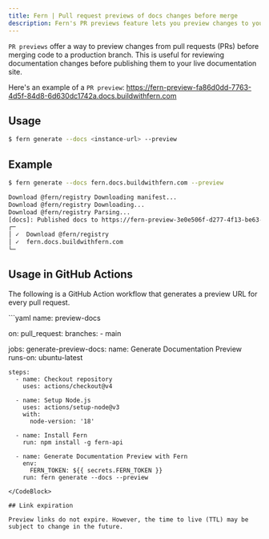 ```yaml
---
title: Fern | Pull request previews of docs changes before merge
description: Fern's PR previews feature lets you preview changes to your docs from pull requests before merging to the live docs site. Use manually or in GitHub Actions.
---
```




`PR previews` offer a way to preview changes from pull requests (PRs) before merging code to a production branch. This is useful for reviewing documentation changes before publishing them to your live documentation site.

Here's an example of a `PR preview`: https://fern-preview-fa86d0dd-7763-4d5f-84d8-6d630dc1742a.docs.buildwithfern.com

## Usage 

```bash
$ fern generate --docs <instance-url> --preview
```

## Example

```bash
$ fern generate --docs fern.docs.buildwithfern.com --preview

Download @fern/registry Downloading manifest...
Download @fern/registry Downloading...
Download @fern/registry Parsing...
[docs]: Published docs to https://fern-preview-3e0e506f-d277-4f13-be63-e609b7320db1.docs.buildwithfern.com
┌─
│ ✓  Download @fern/registry
│ ✓  fern.docs.buildwithfern.com
└─
```

## Usage in GitHub Actions  

The following is a GitHub Action workflow that generates a preview URL for every pull request.

<CodeBlock title = ".github/workflows/preview-docs.yml">
```yaml
name: preview-docs

on:
  pull_request:
    branches:
      - main  

jobs:
  generate-preview-docs:
    name: Generate Documentation Preview
    runs-on: ubuntu-latest

    steps:
      - name: Checkout repository
        uses: actions/checkout@v4

      - name: Setup Node.js
        uses: actions/setup-node@v3
        with:
          node-version: '18'

      - name: Install Fern
        run: npm install -g fern-api

      - name: Generate Documentation Preview with Fern
        env:
          FERN_TOKEN: ${{ secrets.FERN_TOKEN }}
        run: fern generate --docs --preview
```
</CodeBlock>

## Link expiration

Preview links do not expire. However, the time to live (TTL) may be subject to change in the future.

